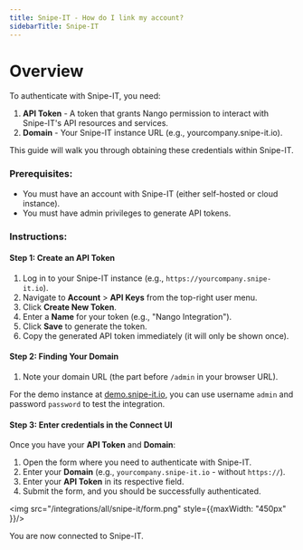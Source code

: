 ```yaml
---
title: Snipe-IT - How do I link my account?
sidebarTitle: Snipe-IT
---
```


# Overview

To authenticate with Snipe-IT, you need:
1. **API Token** - A token that grants Nango permission to interact with Snipe-IT's API resources and services.
2. **Domain** - Your Snipe-IT instance URL (e.g., yourcompany.snipe-it.io).

This guide will walk you through obtaining these credentials within Snipe-IT.

### Prerequisites:

- You must have an account with Snipe-IT (either self-hosted or cloud instance).
- You must have admin privileges to generate API tokens.

### Instructions:

#### Step 1: Create an API Token

1. Log in to your Snipe-IT instance (e.g., `https://yourcompany.snipe-it.io`).
2. Navigate to **Account** > **API Keys** from the top-right user menu.
3. Click **Create New Token**.
4. Enter a **Name** for your token (e.g., "Nango Integration").
5. Click **Save** to generate the token.
6. Copy the generated API token immediately (it will only be shown once).

#### Step 2: Finding Your Domain

1. Note your domain URL (the part before `/admin` in your browser URL).

<Note>For the demo instance at [demo.snipe-it.io](https://demo.snipe-it.io), you can use username `admin` and password `password` to test the integration.</Note>

#### Step 3: Enter credentials in the Connect UI

Once you have your **API Token** and **Domain**:
1. Open the form where you need to authenticate with Snipe-IT.
2. Enter your **Domain** (e.g., `yourcompany.snipe-it.io` - without `https://`).
3. Enter your **API Token** in its respective field.
4. Submit the form, and you should be successfully authenticated.

<img src="/integrations/all/snipe-it/form.png" style={{maxWidth: "450px" }}/>

You are now connected to Snipe-IT.